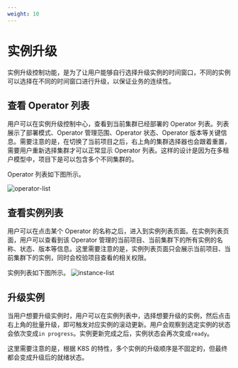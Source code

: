 ```yaml
---
weight: 10
---
```


# 实例升级

实例升级控制功能，是为了让用户能够自行选择升级实例的时间窗口，不同的实例可以选择在不同的时间窗口进行升级，以保证业务的连续性。

## 查看 Operator 列表

用户可以在实例升级控制中心，查看到当前集群已经部署的 Operator 列表。列表展示了部署模式、Operator 管理范围、Operator 状态、Operator 版本等关键信息。需要注意的是，在切换了当前项目之后，右上角的集群选择器也会跟着重置，需要用户重新选择集群才可以正常显示 Operator 列表。这样的设计是因为在多租户模型中，项目下是可以包含多个不同集群的。

Operator 列表如下图所示。

![operator-list](./assets/operator-list.png)

## 查看实例列表

用户可以在点击某个 Operator 的名称之后，进入到实例列表页面。在实例列表页面，用户可以查看到该 Operator 管理的当前项目、当前集群下的所有实例的名称、状态、版本等信息。这里需要注意的是，实例列表页面只会展示当前项目、当前集群下的实例，同时会校验项目查看的相关权限。

实例列表如下图所示。
![instance-list](./assets/instance-list.png)

## 升级实例

当用户想要升级实例时，用户可以在实例列表中，选择想要升级的实例，然后点击右上角的批量升级，即可触发对应实例的滚动更新。用户会观察到选定实例的状态会依次变成`in progress`。实例更新完成之后，实例状态会再次变成`ready`。

这里需要注意的是，根据 K8S 的特性，多个实例的升级顺序是不固定的，但最终都会变成升级后的就绪状态。
